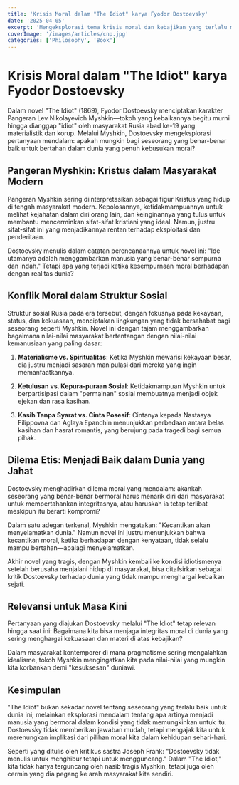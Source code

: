 ```yaml
---
title: 'Krisis Moral dalam "The Idiot" karya Fyodor Dostoevsky'
date: '2025-04-05'
excerpt: 'Mengeksplorasi tema krisis moral dan kebajikan yang terlalu murni dalam dunia yang korup melalui karakter Pangeran Myshkin dalam novel klasik Dostoevsky.'
coverImage: '/images/articles/cnp.jpg'
categories: ['Philosophy', 'Book']
---
```


# Krisis Moral dalam "The Idiot" karya Fyodor Dostoevsky

Dalam novel "The Idiot" (1869), Fyodor Dostoevsky menciptakan karakter Pangeran Lev Nikolayevich Myshkin—tokoh yang kebaikannya begitu murni hingga dianggap "idiot" oleh masyarakat Rusia abad ke-19 yang materialistik dan korup. Melalui Myshkin, Dostoevsky mengeksplorasi pertanyaan mendalam: apakah mungkin bagi seseorang yang benar-benar baik untuk bertahan dalam dunia yang penuh kebusukan moral?

## Pangeran Myshkin: Kristus dalam Masyarakat Modern

Pangeran Myshkin sering diinterpretasikan sebagai figur Kristus yang hidup di tengah masyarakat modern. Kepolosannya, ketidakmampuannya untuk melihat kejahatan dalam diri orang lain, dan keinginannya yang tulus untuk membantu mencerminkan sifat-sifat kristiani yang ideal. Namun, justru sifat-sifat ini yang menjadikannya rentan terhadap eksploitasi dan penderitaan.

Dostoevsky menulis dalam catatan perencanaannya untuk novel ini: "Ide utamanya adalah menggambarkan manusia yang benar-benar sempurna dan indah." Tetapi apa yang terjadi ketika kesempurnaan moral berhadapan dengan realitas dunia?

## Konflik Moral dalam Struktur Sosial

Struktur sosial Rusia pada era tersebut, dengan fokusnya pada kekayaan, status, dan kekuasaan, menciptakan lingkungan yang tidak bersahabat bagi seseorang seperti Myshkin. Novel ini dengan tajam menggambarkan bagaimana nilai-nilai masyarakat bertentangan dengan nilai-nilai kemanusiaan yang paling dasar:

1. **Materialisme vs. Spiritualitas**: Ketika Myshkin mewarisi kekayaan besar, dia justru menjadi sasaran manipulasi dari mereka yang ingin memanfaatkannya.

2. **Ketulusan vs. Kepura-puraan Sosial**: Ketidakmampuan Myshkin untuk berpartisipasi dalam "permainan" sosial membuatnya menjadi objek ejekan dan rasa kasihan.

3. **Kasih Tanpa Syarat vs. Cinta Posesif**: Cintanya kepada Nastasya Filippovna dan Aglaya Epanchin menunjukkan perbedaan antara belas kasihan dan hasrat romantis, yang berujung pada tragedi bagi semua pihak.

## Dilema Etis: Menjadi Baik dalam Dunia yang Jahat

Dostoevsky menghadirkan dilema moral yang mendalam: akankah seseorang yang benar-benar bermoral harus menarik diri dari masyarakat untuk mempertahankan integritasnya, atau haruskah ia tetap terlibat meskipun itu berarti kompromi?

Dalam satu adegan terkenal, Myshkin mengatakan: "Kecantikan akan menyelamatkan dunia." Namun novel ini justru menunjukkan bahwa kecantikan moral, ketika berhadapan dengan kenyataan, tidak selalu mampu bertahan—apalagi menyelamatkan.

Akhir novel yang tragis, dengan Myshkin kembali ke kondisi idiotismenya setelah berusaha menjalani hidup di masyarakat, bisa ditafsirkan sebagai kritik Dostoevsky terhadap dunia yang tidak mampu menghargai kebaikan sejati.

## Relevansi untuk Masa Kini

Pertanyaan yang diajukan Dostoevsky melalui "The Idiot" tetap relevan hingga saat ini: Bagaimana kita bisa menjaga integritas moral di dunia yang sering menghargai kekuasaan dan materi di atas kebajikan?

Dalam masyarakat kontemporer di mana pragmatisme sering mengalahkan idealisme, tokoh Myshkin mengingatkan kita pada nilai-nilai yang mungkin kita korbankan demi "kesuksesan" duniawi.

## Kesimpulan

"The Idiot" bukan sekadar novel tentang seseorang yang terlalu baik untuk dunia ini; melainkan eksplorasi mendalam tentang apa artinya menjadi manusia yang bermoral dalam kondisi yang tidak memungkinkan untuk itu. Dostoevsky tidak memberikan jawaban mudah, tetapi mengajak kita untuk merenungkan implikasi dari pilihan moral kita dalam kehidupan sehari-hari.

Seperti yang ditulis oleh kritikus sastra Joseph Frank: "Dostoevsky tidak menulis untuk menghibur tetapi untuk mengguncang." Dalam "The Idiot," kita tidak hanya terguncang oleh nasib tragis Myshkin, tetapi juga oleh cermin yang dia pegang ke arah masyarakat kita sendiri.
